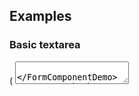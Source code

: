 
<PageTitle src="components/Textarea" title="Textarea" />
<Subtitle />
<Description />
<Primary />
<ArgsTable story={PRIMARY_STORY} />
<Stories />

## Examples

### Basic textarea

<Canvas>
  <ThemeWrapper>
    <Looper
      list={variants}
      render={variant => (
        <Rhythm grouped py={3}>
          <FormComponentDemo initialValue="Hello world" property="value" type="textarea">
            <Textarea variant={variant} />
          </FormComponentDemo>
        </Rhythm>
      )}
    />
  </ThemeWrapper>
</Canvas>

### Textarea with rows and cols

<Canvas>
  <ThemeWrapper>
    <Looper
      list={variants}
      render={variant => (
        <Rhythm grouped py={3}>
          <FormComponentDemo initialValue="Hello world" property="value" type="textarea">
            <Textarea cols={12} rows={2} variant={variant} />
          </FormComponentDemo>
        </Rhythm>
      )}
    />
  </ThemeWrapper>
</Canvas>

### Textarea with max length

<Canvas>
  <ThemeWrapper>
    <Looper
      list={variants}
      render={variant => (
        <Rhythm grouped py={3}>
          <FormComponentDemo initialValue="Hello world" property="value" type="textarea">
            <Textarea maxLength={12} variant={variant} />
          </FormComponentDemo>
        </Rhythm>
      )}
    />
  </ThemeWrapper>
</Canvas>

### Labeled textarea

<Canvas>
  <ThemeWrapper>
    <Looper
      list={variants}
      render={variant => (
        <Rhythm grouped py={3}>
          <FormComponentDemo initialValue="Hello world" property="value" type="textarea">
            <Textarea label="Super fantastic label" variant={variant} />
          </FormComponentDemo>
        </Rhythm>
      )}
    />
  </ThemeWrapper>
</Canvas>

### Transitional labeled textarea

<Canvas>
  <ThemeWrapper>
    <Looper
      list={variants}
      render={variant => (
        <Rhythm grouped py={3}>
          <FormComponentDemo property="value" type="textarea">
            <Textarea transitional label="Super fantastic label" variant={variant} />
          </FormComponentDemo>
        </Rhythm>
      )}
    />
  </ThemeWrapper>
</Canvas>

### Labeled textarea with placeholder

<Canvas>
  <ThemeWrapper>
    <Looper
      list={variants}
      render={variant => (
        <Rhythm grouped py={3}>
          <FormComponentDemo property="value" type="textarea">
            <Textarea label="Super fantastic label" placeholder="Hello world" variant={variant} />
          </FormComponentDemo>
        </Rhythm>
      )}
    />
  </ThemeWrapper>
</Canvas>

### Read only textarea

<Canvas>
  <ThemeWrapper>
    <Looper
      list={variants}
      render={variant => (
        <Rhythm grouped py={3}>
          <FormComponentDemo initialValue="Hello world" property="value" type="textarea">
            <Textarea readOnly label="Super fantastic label" variant={variant} />
          </FormComponentDemo>
        </Rhythm>
      )}
    />
  </ThemeWrapper>
</Canvas>

### Disabled textarea

<Canvas>
  <ThemeWrapper>
    <Looper
      list={variants}
      render={variant => (
        <Rhythm grouped py={3}>
          <FormComponentDemo initialValue="Hello world" property="value" type="textarea">
            <Textarea disabled label="Super fantastic label" variant={variant} />
          </FormComponentDemo>
        </Rhythm>
      )}
    />
  </ThemeWrapper>
</Canvas>

### Danger textarea

<Canvas>
  <ThemeWrapper>
    <Looper
      list={variants}
      render={variant => (
        <Rhythm grouped py={3}>
          <FormComponentDemo initialValue="Hello world" property="value" type="textarea">
            <Textarea transitional label="Super fantastic label" validity="danger" variant={variant} />
          </FormComponentDemo>
        </Rhythm>
      )}
    />
  </ThemeWrapper>
</Canvas>

### Warning textarea

<Canvas>
  <ThemeWrapper>
    <Looper
      list={variants}
      render={variant => (
        <Rhythm grouped py={3}>
          <FormComponentDemo initialValue="Hello world" property="value" type="textarea">
            <Textarea transitional label="Super fantastic label" validity="warning" variant={variant} />
          </FormComponentDemo>
        </Rhythm>
      )}
    />
  </ThemeWrapper>
</Canvas>

### Success textarea

<Canvas>
  <ThemeWrapper>
    <Looper
      list={variants}
      render={variant => (
        <Rhythm grouped py={3}>
          <FormComponentDemo initialValue="Hello world" property="value" type="textarea">
            <Textarea transitional label="Super fantastic label" validity="success" variant={variant} />
          </FormComponentDemo>
        </Rhythm>
      )}
    />
  </ThemeWrapper>
</Canvas>

### Contrast textarea

<Canvas contrast>
  <ThemeWrapper>
    <Looper
      list={variants}
      render={variant => (
        <Rhythm grouped py={3}>
          <FormComponentDemo contrast initialValue="Hello world" property="value" type="textarea">
            <Textarea contrast transitional label="Super fantastic label" variant={variant} />
          </FormComponentDemo>
        </Rhythm>
      )}
    />
  </ThemeWrapper>
</Canvas>

## Notifications

<Canvas>
  <ThemeWrapper>
    <Looper
      list={variants}
      render={variant => (
        <Looper
          list={['success', 'danger', 'warning', 'primary', 'neutral']}
          render={level => (
            <Rhythm grouped py={3}>
              <FormComponentDemo initialValue="Hello world" property="value" type="textarea">
                <NotifiedTextarea
                  level={level}
                  notification={`This is an example ${level} notification.`}
                  variant={variant}
                />
              </FormComponentDemo>
            </Rhythm>
          )}
        />
      )}
    />
  </ThemeWrapper>
</Canvas>
